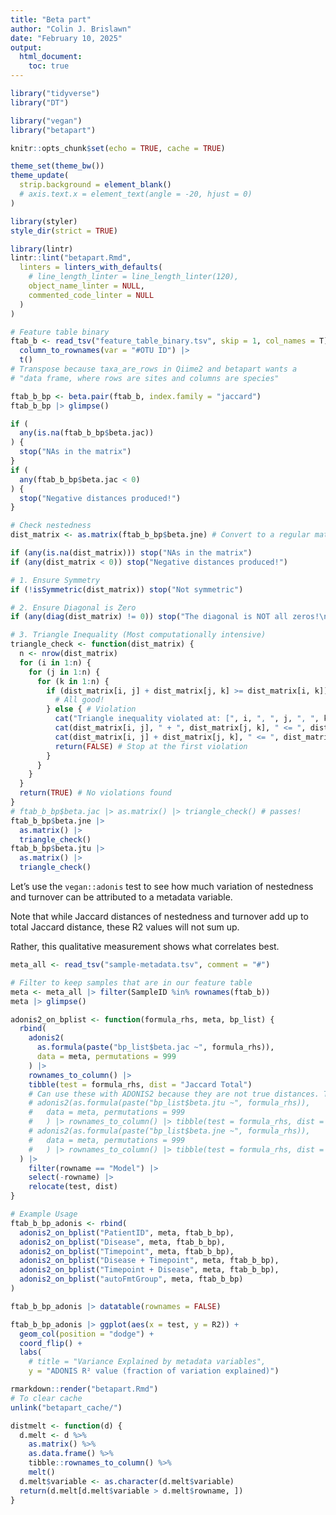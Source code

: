 ```yaml
---
title: "Beta part"
author: "Colin J. Brislawn"
date: "February 10, 2025"
output:
  html_document:
    toc: true
---
```


```r
library("tidyverse")
library("DT")

library("vegan")
library("betapart")

knitr::opts_chunk$set(echo = TRUE, cache = TRUE)

theme_set(theme_bw())
theme_update(
  strip.background = element_blank()
  # axis.text.x = element_text(angle = -20, hjust = 0)
)
```

```r
library(styler)
style_dir(strict = TRUE)

library(lintr)
lintr::lint("betapart.Rmd",
  linters = linters_with_defaults(
    # line_length_linter = line_length_linter(120),
    object_name_linter = NULL,
    commented_code_linter = NULL
  )
)
```

```r
# Feature table binary
ftab_b <- read_tsv("feature_table_binary.tsv", skip = 1, col_names = T) |>
  column_to_rownames(var = "#OTU ID") |>
  t()
# Transpose because taxa_are_rows in Qiime2 and betapart wants a
# "data frame, where rows are sites and columns are species"

ftab_b_bp <- beta.pair(ftab_b, index.family = "jaccard")
ftab_b_bp |> glimpse()
```

```r
if (
  any(is.na(ftab_b_bp$beta.jac))
) {
  stop("NAs in the matrix")
}
if (
  any(ftab_b_bp$beta.jac < 0)
) {
  stop("Negative distances produced!")
}

# Check nestedness
dist_matrix <- as.matrix(ftab_b_bp$beta.jne) # Convert to a regular matrix

if (any(is.na(dist_matrix))) stop("NAs in the matrix")
if (any(dist_matrix < 0)) stop("Negative distances produced!")

# 1. Ensure Symmetry
if (!isSymmetric(dist_matrix)) stop("Not symmetric")

# 2. Ensure Diagonal is Zero
if (any(diag(dist_matrix) != 0)) stop("The diagonal is NOT all zeros!\n")

# 3. Triangle Inequality (Most computationally intensive)
triangle_check <- function(dist_matrix) {
  n <- nrow(dist_matrix)
  for (i in 1:n) {
    for (j in 1:n) {
      for (k in 1:n) {
        if (dist_matrix[i, j] + dist_matrix[j, k] >= dist_matrix[i, k]) {
          # All good!
        } else { # Violation
          cat("Triangle inequality violated at: [", i, ", ", j, ", ", k, "]\n", sep = "")
          cat(dist_matrix[i, j], " + ", dist_matrix[j, k], " <= ", dist_matrix[i, k], "\n", sep = "")
          cat(dist_matrix[i, j] + dist_matrix[j, k], " <= ", dist_matrix[i, k], "\n", sep = "")
          return(FALSE) # Stop at the first violation
        }
      }
    }
  }
  return(TRUE) # No violations found
}
# ftab_b_bp$beta.jac |> as.matrix() |> triangle_check() # passes!
ftab_b_bp$beta.jne |>
  as.matrix() |>
  triangle_check()
ftab_b_bp$beta.jtu |>
  as.matrix() |>
  triangle_check()
```

Let's use the `vegan::adonis` test to see how much variation of nestedness and
turnover can be attributed to a metadata variable.

Note that while Jaccard distances of nestedness and turnover add up to
total Jaccard distance, these R2 values will not sum up.

Rather, this qualitative measurement shows what correlates best.

```r
meta_all <- read_tsv("sample-metadata.tsv", comment = "#")

# Filter to keep samples that are in our feature table
meta <- meta_all |> filter(SampleID %in% rownames(ftab_b))
meta |> glimpse()

adonis2_on_bplist <- function(formula_rhs, meta, bp_list) {
  rbind(
    adonis2(
      as.formula(paste("bp_list$beta.jac ~", formula_rhs)),
      data = meta, permutations = 999
    ) |>
    rownames_to_column() |>
    tibble(test = formula_rhs, dist = "Jaccard Total")
    # Can use these with ADONIS2 because they are not true distances. They don't satisfy the triangle inequality.
    # adonis2(as.formula(paste("bp_list$beta.jtu ~", formula_rhs)),
    #   data = meta, permutations = 999
    #   ) |> rownames_to_column() |> tibble(test = formula_rhs, dist = "Jaccard Turnover"),
    # adonis2(as.formula(paste("bp_list$beta.jne ~", formula_rhs)),
    #   data = meta, permutations = 999
    #   ) |> rownames_to_column() |> tibble(test = formula_rhs, dist = "Jaccard Nestedness")
  ) |>
    filter(rowname == "Model") |>
    select(-rowname) |>
    relocate(test, dist)
}

# Example Usage
ftab_b_bp_adonis <- rbind(
  adonis2_on_bplist("PatientID", meta, ftab_b_bp),
  adonis2_on_bplist("Disease", meta, ftab_b_bp),
  adonis2_on_bplist("Timepoint", meta, ftab_b_bp),
  adonis2_on_bplist("Disease + Timepoint", meta, ftab_b_bp),
  adonis2_on_bplist("Timepoint + Disease", meta, ftab_b_bp),
  adonis2_on_bplist("autoFmtGroup", meta, ftab_b_bp)
)
```

```r
ftab_b_bp_adonis |> datatable(rownames = FALSE)

ftab_b_bp_adonis |> ggplot(aes(x = test, y = R2)) +
  geom_col(position = "dodge") +
  coord_flip() +
  labs(
    # title = "Variance Explained by metadata variables",
    y = "ADONIS R² value (fraction of variation explained)")


```

```r
rmarkdown::render("betapart.Rmd")
# To clear cache
unlink("betapart_cache/")
```

```r
distmelt <- function(d) {
  d.melt <- d %>%
    as.matrix() %>%
    as.data.frame() %>%
    tibble::rownames_to_column() %>%
    melt()
  d.melt$variable <- as.character(d.melt$variable)
  return(d.melt[d.melt$variable > d.melt$rowname, ])
}
```
